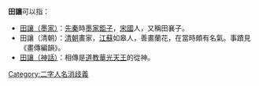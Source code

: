 '''田讓'''可以指：
*[[田讓（墨家）|田讓（墨家）]]：[[先秦|先秦]]時[[墨家|墨家]][[鉅子|鉅子]]，[[宋國|宋國]]人，又稱田襄子。
*田讓（清朝）：[[清朝|清朝]]畫家，[[江蘇|江蘇]]如皋人，善畫蘭花，在當時頗有名氣。事蹟見《畫傳編韻》。
*[[田竇二師|田讓（神話）]]：相傳是[[道教|道教]][[華光天王|華光天王]]的從神。

{{disambig|Cat=二字中國相關消歧義}}
[[Category:二字人名消歧義|Category:二字人名消歧義]]